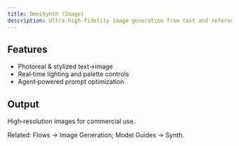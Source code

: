 ```yaml
---
title: OmniSynth (Image)
description: Ultra‑high‑fidelity image generation from text and references.
---
```


## Features

- Photoreal & stylized text→image
- Real‑time lighting and palette controls
- Agent‑powered prompt optimization

## Output

High‑resolution images for commercial use.

Related: Flows → Image Generation; Model Guides → Synth.
